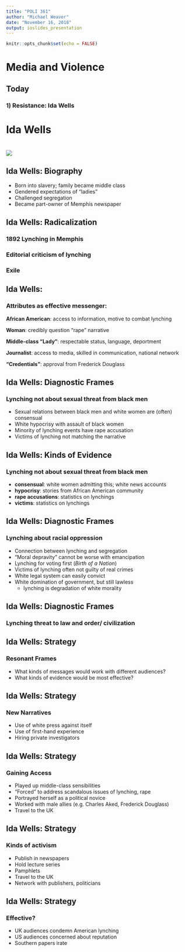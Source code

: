 ```yaml
---
title: "POLI 361"
author: "Michael Weaver"
date: "November 16, 2018"
output: ioslides_presentation
---
```


```r
knitr::opts_chunk$set(echo = FALSE)
```


# Media and Violence

## Today

### **1) Resistance: Ida Wells**

# Ida Wells

#

<img src="./wells.jpg">

## Ida Wells: Biography

- Born into slavery; family became middle class
- Gendered expectations of "ladies"
- Challenged segregation
- Became part-owner of Memphis newspaper

## Ida Wells: Radicalization

### 1892 Lynching in Memphis

### Editorial criticism of lynching

### Exile

## Ida Wells:

### Attributes as effective messenger:

**African American**: access to information, motive to combat lynching

**Woman**: credibly question "rape" narrative

**Middle-class "Lady"**: respectable status, language, deportment

**Journalist**: access to media, skilled in communication, national network

**"Credentials"**: approval from Frederick Douglass

## Ida Wells: Diagnostic Frames

### Lynching not about sexual threat from black men

- Sexual relations between black men and white women are (often) consensual
- White hypocrisy with assault of black women
- Minority of lynching events have rape accusation
- Victims of lynching not matching the narrative

## Ida Wells: Kinds of Evidence

### Lynching not about sexual threat from black men

- **consensual**: white women admitting this; white news accounts
- **hypocrisy**: stories from African American community
- **rape accusations**: statistics on lynchings 
- **victims**: statistics on lynchings

## Ida Wells: Diagnostic Frames

### Lynching about racial oppression

- Connection between lynching and segregation
- "Moral depravity" cannot be worse with emancipation
- Lynching for voting first (*Birth of a Nation*)
- Victims of lynching often not guilty of real crimes
- White legal system can easily convict
- White domination of government, but still lawless 
  - lynching is degradation of white morality

## Ida Wells: Diagnostic Frames

### Lynching threat to law and order/ civilization

## Ida Wells: Strategy

### Resonant Frames

- What kinds of messages would work with different audiences?
- What kinds of evidence would be most effective?

## Ida Wells: Strategy

### New Narratives

- Use of white press against itself
- Use of first-hand experience
- Hiring private investigators

## Ida Wells: Strategy

### Gaining Access

- Played up middle-class sensibilities
- "Forced" to address scandalous issues of lynching, rape
- Portrayed herself as a political novice
- Worked with male allies (e.g. Charles Aked, Frederick Douglass)
- Travel to the UK

## Ida Wells: Strategy

### Kinds of activism

- Publish in newspapers
- Hold lecture series
- Pamphlets
- Travel to the UK
- Network with publishers, politicians

## Ida Wells: Strategy

### Effective?

- UK audiences condemn American lynching
- US audiences concerned about reputation
- Southern papers irate


